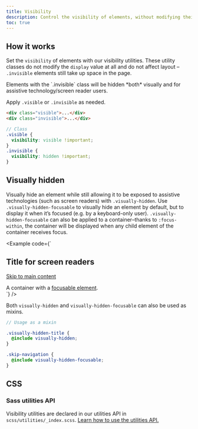 ```yaml
---
title: Visibility
description: Control the visibility of elements, without modifying their display, with visibility utilities.
toc: true
---
```


## How it works

Set the `visibility` of elements with our visibility utilities. These utility classes do not modify the `display` value at all and do not affect layout – `.invisible` elements still take up space in the page.

<Callout type="warning">
Elements with the `.invisible` class will be hidden *both* visually and for assistive technology/screen reader users.
</Callout>

Apply `.visible` or `.invisible` as needed.

```html
<div class="visible">...</div>
<div class="invisible">...</div>
```

```scss
// Class
.visible {
  visibility: visible !important;
}
.invisible {
  visibility: hidden !important;
}
```

## Visually hidden

Visually hide an element while still allowing it to be exposed to assistive technologies (such as screen readers) with `.visually-hidden`. Use `.visually-hidden-focusable` to visually hide an element by default, but to display it when it’s focused (e.g. by a keyboard-only user). `.visually-hidden-focusable` can also be applied to a container–thanks to `:focus-within`, the container will be displayed when any child element of the container receives focus.

<Example code={`<h2 class="visually-hidden">Title for screen readers</h2>
  <a class="visually-hidden-focusable" href="#content">Skip to main content</a>
  <div class="visually-hidden-focusable">A container with a <a href="#">focusable element</a>.</div>`} />

Both `visually-hidden` and `visually-hidden-focusable` can also be used as mixins.

```scss
// Usage as a mixin

.visually-hidden-title {
  @include visually-hidden;
}

.skip-navigation {
  @include visually-hidden-focusable;
}
```

## CSS

### Sass utilities API

Visibility utilities are declared in our utilities API in `scss/utilities/_index.scss`. [Learn how to use the utilities API.]([[docsref:/utilities/api#using-the-api]])

<ScssDocs name="utils-visibility" file="scss/utilities/_index.scss" />
